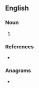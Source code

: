 ==English==

===Noun===
{{en-noun}}

# {{alternative spelling of|abnet|lang=en}}

===References===
* {{R:Webster 1913}}

===Anagrams===
* {{anagrams|en|a=aabent|Tanabe|banate}}